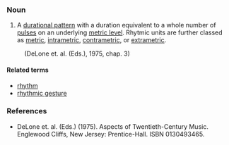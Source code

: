 ===Noun===
#A [[durational pattern]] with a duration equivalent to a whole number of [[pulse]]s on an underlying [[metric level]].  Rhytmic units are further classed as [[metric]], [[intrametric]], [[contrametric]], or [[extrametric]].
:(DeLone et. al. (Eds.), 1975, chap. 3)

==== Related terms ====

*[[rhythm]]
*[[rhythmic gesture]]

===References===
*DeLone et. al. (Eds.) (1975). Aspects of Twentieth-Century Music. Englewood Cliffs, New Jersey: Prentice-Hall. ISBN 0130493465.